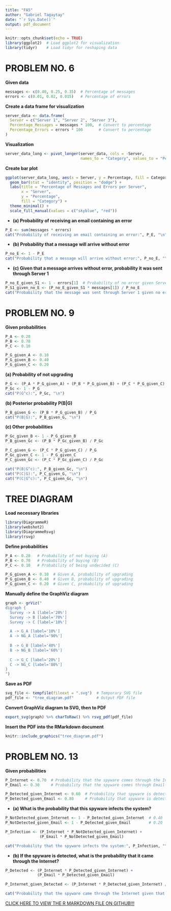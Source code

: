 ---
title: "FA5"
author: "Gabriel Tagaytay"
date: "`r Sys.Date()`"
output: pdf_document
---

```{r setup, include=FALSE}
knitr::opts_chunk$set(echo = TRUE)
library(ggplot2)  # Load ggplot2 for visualization
library(tidyr)    # Load tidyr for reshaping data
```
# PROBLEM NO. 6  
**Given data**  
```{r}
messages <- c(0.40, 0.25, 0.35)  # Percentage of messages
errors <- c(0.01, 0.02, 0.015)   # Percentage of errors
```
**Create a data frame for visualization**
```{r}
server_data <- data.frame(
  Server = c("Server 1", "Server 2", "Server 3"),
  Percentage_Messages = messages * 100,  # Convert to percentage
  Percentage_Errors = errors * 100       # Convert to percentage
)
```
**Visualization**
```{r}
server_data_long <- pivot_longer(server_data, cols = -Server, 
                                 names_to = "Category", values_to = "Percentage")
```
**Create bar plot**
```{r}
ggplot(server_data_long, aes(x = Server, y = Percentage, fill = Category)) +
  geom_bar(stat = "identity", position = "dodge") +
  labs(title = "Percentage of Messages and Errors per Server",
       x = "Server",
       y = "Percentage",
       fill = "Category") +
  theme_minimal() +
  scale_fill_manual(values = c("skyblue", "red"))
```

* **(a) Probability of receiving an email containing an error**  
```{r}
P_E <- sum(messages * errors)
cat("Probability of receiving an email containing an error:", P_E, "\n")
```
* **(b) Probability that a message will arrive without error**
```{r}
P_no_E <- 1 - P_E
cat("Probability that a message will arrive without error:", P_no_E, "\n")
```
* **(c) Given that a message arrives without error, probability it was sent through Server 1**
```{r}
P_no_E_given_S1 <- 1 - errors[1]  # Probability of no error given Server 1
P_S1_given_no_E <- (P_no_E_given_S1 * messages[1]) / P_no_E
cat("Probability that the message was sent through Server 1 given no error:", P_S1_given_no_E, "\n")
```  

# PROBLEM NO. 9  
**Given probabilities**
```{r}
P_A <- 0.20
P_B <- 0.70
P_C <- 0.10

P_G_given_A <- 0.10
P_G_given_B <- 0.40
P_G_given_C <- 0.20
```

**(a) Probability of not upgrading**
```{r}
P_G <- (P_A * P_G_given_A) + (P_B * P_G_given_B) + (P_C * P_G_given_C)
P_Gc <- 1 - P_G
cat("P(G^c):", P_Gc, "\n")
```

**(b) Posterior probability P(B|G)**
```{r}
P_B_given_G <- (P_B * P_G_given_B) / P_G
cat("P(B|G):", P_B_given_G, "\n")
```

**(c) Other probabilities**
```{r}
P_Gc_given_B <- 1 - P_G_given_B
P_B_given_Gc <- (P_B * P_Gc_given_B) / P_Gc

P_C_given_G <- (P_C * P_G_given_C) / P_G
P_Gc_given_C <- 1 - P_G_given_C
P_C_given_Gc <- (P_C * P_Gc_given_C) / P_Gc

cat("P(B|G^c):", P_B_given_Gc, "\n")
cat("P(C|G):", P_C_given_G, "\n")
cat("P(C|G^c):", P_C_given_Gc, "\n")
```  
# TREE DIAGRAM  
**Load necessary libraries**
```{r}
library(DiagrammeR)
library(webshot2)
library(DiagrammeRsvg)
library(rsvg)
```

**Define probabilities**
```{r}
P_A <- 0.20   # Probability of not buying (A)
P_B <- 0.70   # Probability of buying (B)
P_C <- 0.10   # Probability of being undecided (C)

P_G_given_A <- 0.10  # Given A, probability of upgrading
P_G_given_B <- 0.40  # Given B, probability of upgrading
P_G_given_C <- 0.20  # Given C, probability of upgrading
```

**Manually define the GraphViz diagram**
```{r}
graph <- grViz("
digraph {
  Survey -> A [label='20%']
  Survey -> B [label='70%']
  Survey -> C [label='10%']

  A -> G_A [label='10%']
  A -> NG_A [label='90%']
  
  B -> G_B [label='40%']
  B -> NG_B [label='60%']
  
  C -> G_C [label='20%']
  C -> NG_C [label='80%']
}
")
```

**Save as PDF**
```{r}
svg_file <- tempfile(fileext = ".svg")  # Temporary SVG file
pdf_file <- "tree_diagram.pdf"          # Output PDF file
```

**Convert GraphViz diagram to SVG, then to PDF**
```{r}
export_svg(graph) %>% charToRaw() %>% rsvg_pdf(pdf_file)
```
**Insert the PDF into the RMarkdown document**
```{r}
knitr::include_graphics("tree_diagram.pdf")
```  

# PROBLEM NO. 13  
**Given probabilities**
```{r}
P_Internet <- 0.70  # Probability that the spyware comes through the Internet
P_Email <- 0.30     # Probability that the spyware comes through Email

P_Detected_given_Internet <- 0.60  # Probability that spyware is detected if it came through Internet
P_Detected_given_Email <- 0.80     # Probability that spyware is detected if it came through Email
```

* **(a) What is the probability that this spyware infects the system?**
```{r}
P_NotDetected_given_Internet <- 1 - P_Detected_given_Internet  # 0.40
P_NotDetected_given_Email <- 1 - P_Detected_given_Email        # 0.20

P_Infection <- (P_Internet * P_NotDetected_given_Internet) + 
               (P_Email * P_NotDetected_given_Email)

cat("Probability that the spyware infects the system:", P_Infection, "\n")
```

* **(b) If the spyware is detected, what is the probability that it came through the Internet?**  
```{r}
P_Detected <- (P_Internet * P_Detected_given_Internet) + 
              (P_Email * P_Detected_given_Email)

P_Internet_given_Detected <- (P_Internet * P_Detected_given_Internet) / P_Detected

cat("Probability that the spyware came through the Internet given that it was detected:", P_Internet_given_Detected, "\n")
```
[CLICK HERE TO VIEW THE R MARKDOWN FILE ON GITHUB!!!](https://github.com/gabriyeeel/Formattive-Assessments-Files/blob/main/FA5.Rmd)
